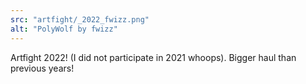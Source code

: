 ---
src: "artfight/_2022_fwizz.png"
alt: "PolyWolf by fwizz"
---

Artfight 2022! (I did not participate in 2021 whoops). Bigger haul than previous years!
